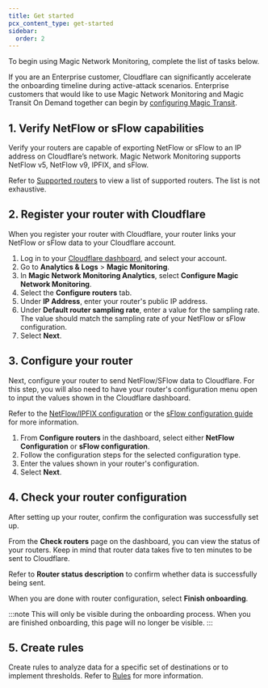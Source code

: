 ```yaml
---
title: Get started
pcx_content_type: get-started
sidebar:
  order: 2
---
```



To begin using Magic Network Monitoring, complete the list of tasks below.

If you are an Enterprise customer, Cloudflare can significantly accelerate the onboarding timeline during active-attack scenarios. Enterprise customers that would like to use Magic Network Monitoring and Magic Transit On Demand together can begin by [configuring Magic Transit](/magic-transit/get-started/).

## 1. Verify NetFlow or sFlow capabilities

Verify your routers are capable of exporting <GlossaryTooltip term="NetFlow">NetFlow</GlossaryTooltip> or <GlossaryTooltip term="sFlow">sFlow</GlossaryTooltip> to an IP address on Cloudflare’s network. Magic Network Monitoring supports NetFlow v5, NetFlow v9, IPFIX, and sFlow.

Refer to [Supported routers](/magic-network-monitoring/routers/supported-routers) to view a list of supported routers. The list is not exhaustive.

## 2. Register your router with Cloudflare

When you register your router with Cloudflare, your router links your NetFlow or sFlow data to your Cloudflare account.

1. Log in to your [Cloudflare dashboard](https://dash.cloudflare.com/login), and select your account.
2. Go to **Analytics & Logs** > **Magic Monitoring**.
3. In **Magic Network Monitoring Analytics**, select **Configure Magic Network Monitoring**.
4. Select the **Configure routers** tab.
5. Under **IP Address**, enter your router's public IP address.
6. Under **Default router sampling rate**, enter a value for the <GlossaryTooltip term="sampling">sampling</GlossaryTooltip> rate. The value should match the sampling rate of your NetFlow or sFlow configuration.
7. Select **Next**.

## 3. Configure your router

Next, configure your router to send NetFlow/SFlow data to Cloudflare. For this step, you will also need to have your router's configuration menu open to input the values shown in the Cloudflare dashboard.

Refer to the [NetFlow/IPFIX configuration](/magic-network-monitoring/routers/netflow-ipfix-config/) or the [sFlow configuration guide](/magic-network-monitoring/routers/sflow-config/) for more information.

1. From **Configure routers** in the dashboard, select either **NetFlow Configuration** or **sFlow configuration**.
2. Follow the configuration steps for the selected configuration type.
3. Enter the values shown in your router's configuration.
4. Select **Next**.

## 4. Check your router configuration

After setting up your router, confirm the configuration was successfully set up.

From the **Check routers** page on the dashboard, you can view the status of your routers. Keep in mind that router data takes five to ten minutes to be sent to Cloudflare.

Refer to **Router status description** to confirm whether data is successfully being sent.

When you are done with router configuration, select **Finish onboarding**.

:::note
This will only be visible during the onboarding process. When you are finished onboarding, this page will no longer be visible.
:::

## 5. Create rules

Create rules to analyze data for a specific set of destinations or to implement thresholds. Refer to [Rules](/magic-network-monitoring/rules/) for more information.
